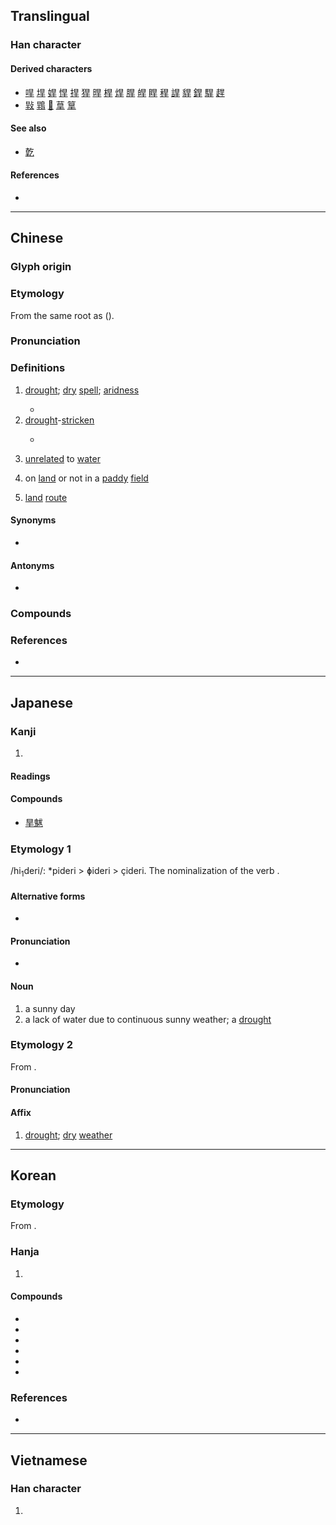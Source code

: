 {{character info}}
==Translingual==

===Han character===
{{Han char|rn=72|rad=日|as=03|sn=7|four=60401|canj=AMJ|ids=⿱日干}}

====Derived characters====
* [[哻]] [[垾]] [[娨]] [[悍]] [[捍]] [[猂]] [[晘]] [[桿]] [[焊]] [[䏷]] [[皔]] [[睅]] [[稈]] [[䛞]] [[貋]] [[銲]] [[駻]] [[趕]]
* [[㪋]] [[䳚]] [[𣊋]] [[䓍]] [[筸]]

====See also====
* [[亁]]

====References====
* {{Han ref|kx=0490.060|dkj=13752|dj=0851.070|hdz=21486.080|uh=65F1|ud=26097|bh=A7F2|bd=42994}}

----

==Chinese==
{{zh-forms}}

===Glyph origin===
{{Han etym}}

===Etymology===
From the same {{inh|zh|sit-pro|-}} root as {{och-l|乾|dry}} ({{zh-ref|Schuessler, 2007}}).

===Pronunciation===
{{zh-pron
|m=hàn
|c=hon5
|h=pfs=hôn;gd=hon1
|j=han3
|mb=uìng
|md=âng
|mn=qz:ǒaⁿ/tw,xm,zz:ōaⁿ/tw,xm,zz:hōaⁿ/hān
|mn_note=ǒaⁿ/ōaⁿ/hōaⁿ - vernacular; hān - literary
|mn-t=uan6
|w=3hhoe
|mc=y
|oc=y
|ma=y
|cat=a,n
}}

===Definitions===
{{zh-hanzi}}

# [[drought]]; [[dry]] [[spell]]; [[aridness]]
#: {{zh-x|防旱|to take precautions against drought}}
#* {{zh-x|旱 既 大 甚，蘊隆 蟲蟲。|The '''drought''' is excessive;<br/>Its fervours become more and more tormenting.|ref=Shijing}}
# [[drought]]-[[stricken]]
#: {{zh-x|莊稼 旱 了|the crops are '''drought-stricken'''}}
#* {{zh-x|無限 旱 苗 枯 欲 盡，悠悠 閒 處 作 奇 峰。||ref=9th century, {{lw|zh|來鵠}}, {{lang|zh|[[s:zh:雲 (來鵠)|雲]]}}|CL}}
# {{lb|zh|attributive}} [[unrelated]] to [[water]]
#: {{zh-x|旱煙|tobacco (smoked in a long-stemmed Chinese pipe)}}
#: {{zh-x|旱傘|parasol}}
# on [[land]] or not in a [[paddy]] [[field]]
#: {{zh-x|旱稻|dry rice}}
#: {{zh-x|旱船|}}
# [[land]] [[route]]
#: {{zh-x|起旱|take an overland route}}

====Synonyms====
* {{s|drought}}
{{zh-syn-saurus|乾旱}}

====Antonyms====
* {{s|dry}} {{zh-l|澇}}

===Compounds===
{{zh-der|fold=1|旱冰|旱船|旱道|旱道兒|旱稻|旱稻兒|旱地|旱季|旱井|旱澇|旱澇保收|旱路|旱年|旱橋|旱情|旱傘|旱生植物|旱獺|旱天|旱田|旱象|旱鴨子|旱煙|旱煙袋|旱秧田|旱災|亢旱|久旱不雨|天旱|乾旱|大旱雲霓|伏旱|旱魃為虐|旱船舞|水旱不收|旱祭|旱苗|撐旱船|旱苗得雨|水旱|水旱碼頭|抗旱|秋旱|旱軍|涔旱|旱麓|旱潦|旱魃|枯旱|旱煙筒|旱性植物|旱天雷|蟲霜水旱|苦旱|遍地荒旱|耐旱|起旱|荒旱|跑旱船}}

===References===
* {{thcwd|3226}}

{{zh-cat|Intermediate}}

----

==Japanese==

===Kanji===
{{ja-kanji|grade=|rs=日03}}

# {{rfdef|ja|sort=日03}}

====Readings====
{{ja-readings
|on=かん
|kun=ひでり-
}}

====Compounds====
* [[旱魃]]

===Etymology 1===
/hi<sub>1</sub>deri/: *pideri > ɸideri > çideri. The nominalization of the verb {{m|ja|日照る|tr=hideru}}.

====Alternative forms====
* {{l|ja|日照り}}

====Pronunciation====
* {{IPA|ja|[çideri]}}

====Noun====
{{ja-noun|ひでり}}

# a sunny day
# a lack of water due to continuous sunny weather; a [[drought]]

===Etymology 2===
{{ja-kanjitab|かん|yomi=on}}
From {{der|ja|ltc|sort=かん|-}} {{ltc-l|旱}}.

====Pronunciation====
{{ja-pron|かん|y=on}}

====Affix====
{{ja-pos|affix|かん}}

# [[drought]]; [[dry]] [[weather]]

----

==Korean==

===Etymology===
From {{der|ko|ltc|-}} {{ltc-l|旱|id=1}}. 

{{hanja-dongguk|ᅘᅡᆫ〯|hhan}}

{{hanja-hunmong|한〯|han|天文#상03A}}

===Hanja===
{{ko-hanja-search}}
{{ko-hanja|가물|한}}

# {{hanja form of|한|[[drought]]}}

====Compounds====
{{der-top3|Compounds}}
* {{ko-l|한재|旱災}}
* {{ko-l|대한|大旱}}
* {{ko-l|한발|旱魃}}
* {{ko-l|한해|旱害}}
* {{ko-l|한귀|旱鬼}}
* {{ko-l|한수|旱水}}
{{der-bottom}}

===References===
* {{R:hanjadoc|4547}}

----

==Vietnamese==

===Han character===
{{vi-readings|reading=hạn, khan|rs=日03}}

# {{rfdef|vi|sort=日03}}